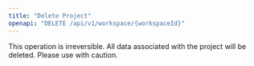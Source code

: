 ```yaml
---
title: "Delete Project"
openapi: "DELETE /api/v1/workspace/{workspaceId}"
---
```


<Warning>
    This operation is irreversible. All data associated with the project will be deleted. Please use with caution.
</Warning>